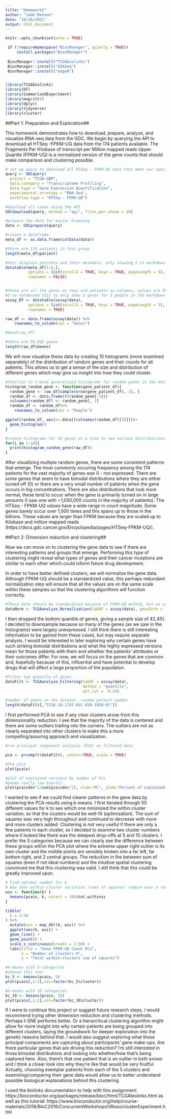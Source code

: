 ```yaml
---
title: "Homework2"
author: "Jade Benson"
date: "10/26/2021"
output: html_document
---
```


```r
knitr::opts_chunk$set(echo = TRUE)
```

```r
 if (!requireNamespace("BiocManager", quietly = TRUE))
     install.packages("BiocManager")
 
 BiocManager::install("TCGAbiolinks")
 BiocManager::install("EDASeq")
 BiocManager::install("edgeR")


library(TCGAbiolinks)
library(DT)
library(SummarizedExperiment)
library(magrittr)
library(dplyr)
library(tidyverse)
library(cluster)

```

##Part 1: Preparation and Exploration##


This homework demonstrates how to download, prepare, analyze, and visualize RNA-seq data from the GDC. We begin by querying the API to download all HTSeq -FPKM-UQ data from the 174 patients available. The Fragments Per Kilobase of transcript per Million mapped reads Upper Quartile (FPKM-UQ) is a normalized version of the gene counts that should make comparison and clustering possible. 


```r
# set up query to download all HTSeq - FPKM-UQ data that meet our specifications
query <- GDCquery(
  project = "TCGA-GBM",
  data.category = "Transcriptome Profiling",
  data.type = "Gene Expression Quantification", 
  experimental.strategy = "RNA-Seq", 
  workflow.type = "HTSeq - FPKM-UQ")

#download all cases using the API
GDCdownload(query, method = "api", files.per.chunk = 20)

#prepare the data for easier browsing
data <- GDCprepare(query)

```

```r
#create a dataframe
meta_df <- as.data.frame(colData(data)) 

#there are 174 patients in this group
length(meta_df$patient)

#this displays patients and their metadata, only showing 5 in markdown
datatable(meta_df[1:5,], 
          options = list(scrollX = TRUE, keys = TRUE, pageLength = 5), 
          rownames = FALSE)


#these are all the genes as rows and patients as columns, values are FPKM-UQ
#I've condensed this to only show 5 genes for 3 people in the markdown
assay_DT <- datatable(assay(data), 
          options = list(scrollX = TRUE, keys = TRUE, pageLength = 5), 
          rownames = TRUE)

raw_df <- data.frame(assay(data)) %>%
    rownames_to_column(var = "Genes")

#head(raw_df)

#there are 56,602 genes 
length(raw_df$Genes)
```


We will now visualize these data by creating 10 histograms (more examined separately) of the distribution of random genes and their counts for all patients. This allows us to get a sense of the size and distribution of different genes which may give us insight into how they could cluster. 

```r

#function to create generalized histograms for random genes in the dataset
histogram_random_gene <- function(gene_patient_df){
  random_gene <- raw_df[sample(nrow(gene_patient_df), 1), ]
  random_df <- data.frame(t(random_gene[-1]))
  colnames(random_df) <- random_gene[, 1]
  random_df <- random_df%>%
    rownames_to_column(var = "People")

ggplot(random_df, aes(x=.data[[colnames(random_df)[2]]]))+ 
  geom_histogram()
}

#create histograms for 10 genes at a time to see various distributions
for(i in 1:10){
  print(histogram_random_gene(raw_df))
}

```

After visualizing multiple random genes, there are some consistent patterns that emerge. The most commonly occuring frequency among the 174 patients for the vast majority of genes was 0 - not expressed. There are some genes that seem to have bimodal distributions where they are either turned off (0) or there are a very small number of patients when the gene occurs in big concentrations. There are also distributions that look more normal, these tend to occur when the gene is primarily turned on in large amounts (I saw one with ~1,000,000 counts in the majority of patients). The HTSeq - FPKM-UQ values have a wide range in count magnitude. Some genes barely occur over 1,000 times and this spans up to those in the billions. These values are larger than FPKM because they are scaled up to Kilobase and million mapped reads (https://docs.gdc.cancer.gov/Encyclopedia/pages/HTSeq-FPKM-UQ/). 

##Part 2: Dimension reduction and clustering##

Now we can move on to clustering the gene data to see if there are interesting patterns and groups that emerge. Performing this type of clustering might reveal what types of genes and their cancer mutations are similar to each other which could inform future drug development. 

In order to have better defined clusters, we will normalize the gene data. Although FPKM-UQ should be a standardized value, this perhaps redundant normalization step will ensure that all the values are on the same scale within these samples so that the clustering algorithms will function correctly.

```r
#These data should be standardized because of FPKM-UQ method, but we will normalize in our sample
dataNorm <- TCGAanalyze_Normalization(tabDF = assay(data), geneInfo =  geneInfoHT)
```

I then dropped the bottom quantile of genes, giving a sample size of 42,451. I decided to downsample because so many of the genes (as we saw in the histograms) were largely unexpressed. I still think there is still interesting information to be gained from these cases, but may require separate analysis. I would be interested in later exploring why certain genes have such striking bimodal distributions and what the highly expressed versions mean for those patients with them and whether the patients' attributes or their outcomes differ. For now, we will focus on the genes that are  common and, hopefully because of this, influential and have potential to develop drugs that will affect a large proportion of the population. 

```r
#filter top quantile of genes
dataFilt <- TCGAanalyze_Filtering(tabDF = assay(data),
                                  method = "quantile", 
                                  qnt.cut =  0.25)

#number of genes in the dataset, random patient number 
length(dataFilt[,"TCGA-28-1747-01C-01R-1850-01"])

```

I first performed PCA to see if any clear clusters arose from this dimensionality reduction. I see that the majority of the data is centered and there are some outliers trailing into the corners. The outliers are not as clearly separated into other clusters to make this a more compelling/assuring approach and visualization. 
```r
#run principal component analysis (PCA) on filtered data

pca <- prcomp(t(dataFilt), center=TRUE, scale = TRUE)

#PCA plot
plot(pca$x)

#plot of explained variance by number of PCs
#seems really low overall  
plot(pca$sdev^2/sum(pca$sdev^2), xlab="PC", ylab="Percent of explained variance")
```


I wanted to see if we could find clearer patterns in the gene data by clustering the PCA results using k-means. I first iterated through 50 different values for k to see which one minimized the within cluster variation, so that the clusters would be well-fit (optimization). The sum of squares was very high throughout and continued to decrease with more and more clusters added. Clustering is not very useful if there are only a few patients in each cluster, so I decided to examine two cluster numbers where it looked like there was the steepest drop-offs at 5 and 10 clusters. I prefer the 5 categories because we can clearly see the difference between these groups within the PCA plot where the extreme upper right outlier is its own cluster and the middle points are sensibly broken into a far left, far bottom right, and 2 central groups. The reduction in the between sum of squares (even if not ideal numbers) and the intuitive spatial clustering convinced me that this clustering was valid. I still think that this could be greatly improved upon. 


```r

# Find optimal number for k 
# How does within-cluster variation (sums of squares) reduce over a range of values for k
wss <- function(k) {
  kmeans(pca$x, k, nstart = 10)$tot.withinss
}

tibble(
  k = 1:50
) %>%
  mutate(wss = map_dbl(k, wss)) %>%
  ggplot(aes(k, wss)) +
  geom_line() +
  geom_point() +
  scale_x_continuous(breaks = 1:50) +
  labs(title = "Gene FPKM-UQ Count PCs",
       x = "Number of clusters K",
       y = "Total within-clusters sum of squares")

#k-means with 5 categories
#choose this one!
kc_5 <- kmeans(pca$x, 5)
plot(pca$x[,1:2],col=factor(kc_5$cluster))

#k-means with 10 categories
kc_10 <- kmeans(pca$x, 10)
plot(pca$x[,1:2],col=factor(kc_10$cluster))
```

If I were to continue this project or suggest future research steps, I would recommend trying other dimension reduction and clustering methods. Perhaps t-SNE performs better. Or a hierarchical clustering algorithm might allow for more insight into *why* certain patients are being grouped into different clusters, laying the groundwork for deeper exploration into the genetic reasons behind that. I would also suggest exploring what these principal components are capturing about participants' gene make-ups. Are there particular genes that are driving this reduction? I'm still interested in those bimodal distributions and looking into whether/how that's being captured here. Also, there's that one patient that is an outlier in both axises and I think a closer look into why they're like that would be very fruitful. Actually, choosing exemplar patients from each of the 5 clusters and examining/comparing their gene data would allow us to better understand possible biological explanations behind this clustering. 



I used the biolinks documentation to help with this assignment: https://bioconductor.org/packages/release/bioc/html/TCGAbiolinks.html
as well as this tutorial: https://www.bioconductor.org/help/course-materials/2016/BioC2016/ConcurrentWorkshops1/Risso/clusterExperiment.html
 
